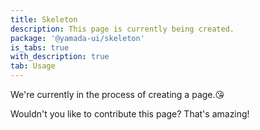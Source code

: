 ```yaml
---
title: Skeleton
description: This page is currently being created.
package: '@yamada-ui/skeleton'
is_tabs: true
with_description: true
tab: Usage
---
```


We're currently in the process of creating a page.😘

Wouldn't you like to contribute this page? That's amazing!
